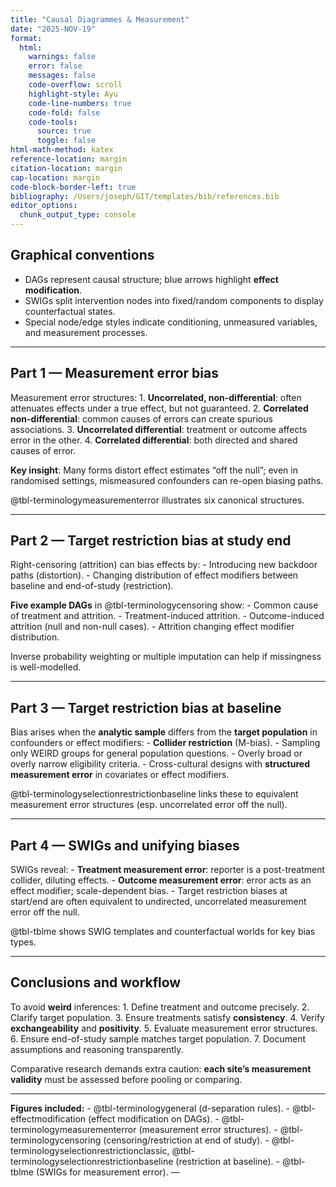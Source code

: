 ```yaml
---
title: "Causal Diagrammes & Measurement"
date: "2025-NOV-19"
format:
  html:
    warnings: false
    error: false
    messages: false
    code-overflow: scroll
    highlight-style: Ayu
    code-line-numbers: true
    code-fold: false
    code-tools:
      source: true
      toggle: false
html-math-method: katex
reference-location: margin
citation-location: margin
cap-location: margin
code-block-border-left: true
bibliography: /Users/joseph/GIT/templates/bib/references.bib
editor_options: 
  chunk_output_type: console
---
```




## Graphical conventions
- DAGs represent causal structure; blue arrows highlight **effect modification**.
- SWIGs split intervention nodes into fixed/random components to display counterfactual states.
- Special node/edge styles indicate conditioning, unmeasured variables, and measurement processes.

---

## Part 1 — Measurement error bias
Measurement error structures:
1. **Uncorrelated, non-differential**: often attenuates effects under a true effect, but not guaranteed.
2. **Correlated non-differential**: common causes of errors can create spurious associations.
3. **Uncorrelated differential**: treatment or outcome affects error in the other.
4. **Correlated differential**: both directed and shared causes of error.

**Key insight**: Many forms distort effect estimates “off the null”; even in randomised settings, mismeasured confounders can re-open biasing paths.

@tbl-terminologymeasurementerror illustrates six canonical structures.

---

## Part 2 — Target restriction bias at study end
Right-censoring (attrition) can bias effects by:
- Introducing new backdoor paths (distortion).
- Changing distribution of effect modifiers between baseline and end-of-study (restriction).

**Five example DAGs** in @tbl-terminologycensoring show:
- Common cause of treatment and attrition.
- Treatment-induced attrition.
- Outcome-induced attrition (null and non-null cases).
- Attrition changing effect modifier distribution.

Inverse probability weighting or multiple imputation can help if missingness is well-modelled.

---

## Part 3 — Target restriction bias at baseline
Bias arises when the **analytic sample** differs from the **target population** in confounders or effect modifiers:
- **Collider restriction** (M-bias).
- Sampling only WEIRD groups for general population questions.
- Overly broad or overly narrow eligibility criteria.
- Cross-cultural designs with **structured measurement error** in covariates or effect modifiers.

@tbl-terminologyselectionrestrictionbaseline links these to equivalent measurement error structures (esp. uncorrelated error off the null).

---

## Part 4 — SWIGs and unifying biases
SWIGs reveal:
- **Treatment measurement error**: reporter is a post-treatment collider, diluting effects.
- **Outcome measurement error**: error acts as an effect modifier; scale-dependent bias.
- Target restriction biases at start/end are often equivalent to undirected, uncorrelated measurement error off the null.

@tbl-tblme shows SWIG templates and counterfactual worlds for key bias types.

---

## Conclusions and workflow
To avoid **weird** inferences:
1. Define treatment and outcome precisely.
2. Clarify target population.
3. Ensure treatments satisfy **consistency**.
4. Verify **exchangeability** and **positivity**.
5. Evaluate measurement error structures.
6. Ensure end-of-study sample matches target population.
7. Document assumptions and reasoning transparently.

Comparative research demands extra caution: **each site’s measurement validity** must be assessed before pooling or comparing.

---

**Figures included:**
- @tbl-terminologygeneral (d-separation rules).
- @tbl-effectmodification (effect modification on DAGs).
- @tbl-terminologymeasurementerror (measurement error structures).
- @tbl-terminologycensoring (censoring/restriction at end of study).
- @tbl-terminologyselectionrestrictionclassic, @tbl-terminologyselectionrestrictionbaseline (restriction at baseline).
- @tbl-tblme (SWIGs for measurement error).
---
